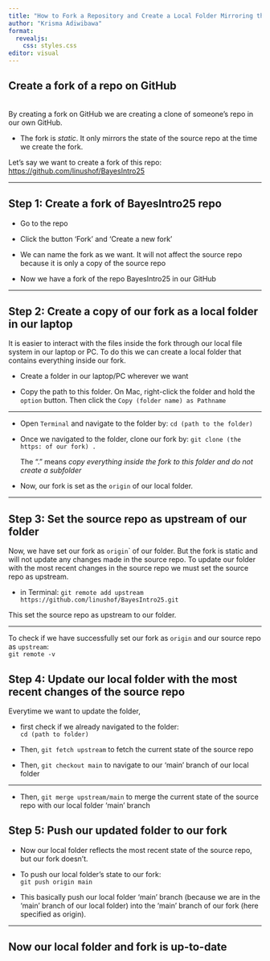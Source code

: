 ```yaml
---
title: "How to Fork a Repository and Create a Local Folder Mirroring the Repository<br>on GitHub"
author: "Krisma Adiwibawa"
format:
  revealjs:
    css: styles.css
editor: visual
---
```


## Create a fork of a repo on GitHub

<br>By creating a fork on GitHub we are creating a clone of someone's repo in our own GitHub.

-   The fork is *static*. It only mirrors the state of the source repo at the time we create the fork.

Let's say we want to create a fork of this repo:<br><https://github.com/linushof/BayesIntro25>

---

## Step 1: Create a fork of BayesIntro25 repo

-   Go to the repo

-   Click the button 'Fork' and 'Create a new fork'

-   We can name the fork as we want. It will not affect the source repo because it is only a copy of the source repo

-   Now we have a fork of the repo BayesIntro25 in our GitHub

---

## Step 2: Create a copy of our fork as a local folder in our laptop

It is easier to interact with the files inside the fork through our local file system in our laptop or PC. To do this we can create a local folder that contains everything inside our fork.

-   Create a folder in our laptop/PC wherever we want

-   Copy the path to this folder. On Mac, right-click the folder and hold the `option` button. Then click the `Copy (folder name) as Pathname`

---

-   Open `Terminal` and navigate to the folder by: `cd (path to the folder)`

-   Once we navigated to the folder, clone our fork by: `git clone (the https: of our fork) .`

    The "." means *copy everything inside the fork to this folder and do not create a subfolder*

-   Now, our fork is set as the `origin` of our local folder.

---

## Step 3: Set the source repo as upstream of our folder

Now, we have set our fork as `origin`\` of our folder. But the fork is static and will not update any changes made in the source repo. To update our folder with the most recent changes in the source repo we must set the source repo as upstream.

-   in Terminal: `git remote add upstream https://github.com/linushof/BayesIntro25.git`

This set the source repo as upstream to our folder.

---

To check if we have successfully set our fork as `origin` and our source repo as `upstream`: <br> `git remote -v`

## Step 4: Update our local folder with the most recent changes of the source repo

Everytime we want to update the folder,

-   first check if we already navigated to the folder:<br>`cd (path to folder)`

-   Then, `git fetch upstream` to fetch the current state of the source repo

-   Then, `git checkout main` to navigate to our 'main' branch of our local folder

---

-   Then, `git merge upstream/main` to merge the current state of the source repo with our local folder 'main' branch

## Step 5: Push our updated folder to our fork

-   Now our local folder reflects the most recent state of the source repo, but our fork doesn't.

-   To push our local folder's state to our fork:<br>`git push origin main`

-   This basically push our local folder 'main' branch (because we are in the 'main' branch of our local folder) into the 'main' branch of our fork (here specified as origin).

---

## Now our local folder and fork is up-to-date
